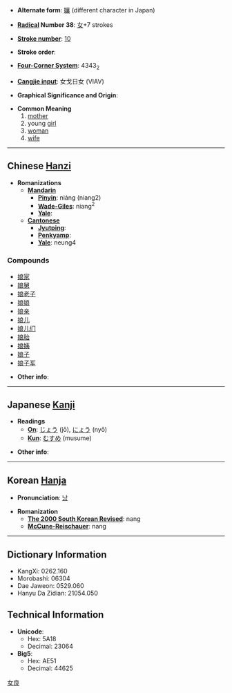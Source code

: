 * '''Alternate form''': [[孃]] (different character in Japan)

* '''[[Wiktionary:Chinese radical index| Radical]] Number 38''': [[Wiktionary:Chinese radical index 女|女]]+7 strokes

* '''[[Wiktionary:Chinese total strokes index|Stroke number]]''': [[Wiktionary:Chinese total strokes index 10|10]]

* '''Stroke order''': 

* '''[[Wiktionary:Chinese four corner index|Four-Corner System]]''': 4343<sub>2</sub>

* '''[[Wiktionary:Chinese Cangjie index|Cangjie input]]''': 女戈日女 (VIAV)

* '''Graphical Significance and Origin''': 

* '''Common Meaning'''
*#[[mother]]
*# young [[girl]]
*# [[woman]]
*# [[wife]]

----

== Chinese [[Hanzi]] ==

* '''Romanizations'''
** '''[[Mandarin]]'''
*** '''[[Pinyin]]''': niáng (niang2)
*** '''[[Wade-Giles]]''': niang<sup>2</sup>
*** '''[[Yale]]''': 
** '''[[Cantonese]]'''
*** '''[[Jyutping]]''':
*** '''[[Penkyamp]]''': 
*** '''[[Yale]]''': neung4

===Compounds===
*[[娘家]]
*[[娘舅]]
*[[娘老子]]
*[[娘娘]]
*[[娘亲]]
*[[娘儿]]
*[[娘儿们]]
*[[娘胎]]
*[[娘姨]]
*[[娘子]]
*[[娘子军]]

* '''Other info''': 

----

== Japanese [[Kanji]] ==

* '''Readings'''
** '''[[On]]''': [[じょう]] (jō), [[にょう]] (nyō)
** '''[[Kun]]''': [[むすめ]] (musume)

* '''Other info''':  

----

== Korean [[Hanja]] ==

* '''Pronunciation''': [[낭]]

* '''Romanization'''
** '''[[The 2000 South Korean Revised Romanization|The 2000 South Korean Revised]]''': nang
** '''[[McCune-Reischauer]]''': nang

----

== Dictionary Information ==

* KangXi: 0262.160
* Morobashi: 06304
* Dae Jaweon: 0529.060
* Hanyu Da Zidian: 21054.050

== Technical Information ==

* '''Unicode''':
** Hex: 5A18
** Decimal: 23064
* '''Big5''':
** Hex: AE51
** Decimal: 44625

[[Category:CJKV simplified characters which already existed as traditional characters|女良]]